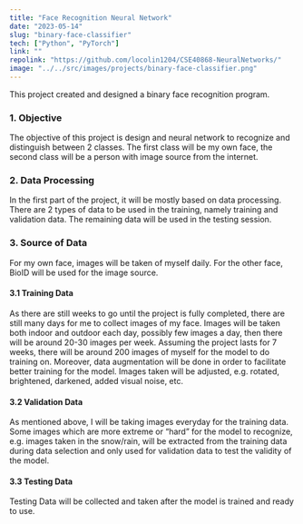 ```yaml
---
title: "Face Recognition Neural Network"
date: "2023-05-14"
slug: "binary-face-classifier"
tech: ["Python", "PyTorch"]
link: ""
repolink: "https://github.com/locolin1204/CSE40868-NeuralNetworks/"
image: "../../src/images/projects/binary-face-classifier.png"
---
```

This project created and designed a binary face recognition program.

### 1. Objective

The objective of this project is design and neural network to recognize and distinguish between 2 classes. The first class will be my own face, the second class will be a person with image source from the internet.

### 2. Data Processing
In the first part of the project, it will be mostly based on data processing. There are 2 types of data to be used in the training, namely training and validation data. The remaining data will be used in the testing session.

### 3. Source of Data
For my own face, images will be taken of myself daily. For the other face, BioID will be used for the image source.

#### 3.1 Training Data
As there are still weeks to go until the project is fully completed, there are still many days for me to collect images of my face. Images will be taken both indoor and outdoor each day, possibly few images a day, then there will be around 20-30 images per week. Assuming the project lasts for 7 weeks, there will be around 200 images of myself for the model to do training on. Moreover, data augmentation will be done in order to facilitate better training for the model. Images taken will be adjusted, e.g. rotated, brightened, darkened, added visual noise, etc.

#### 3.2 Validation Data
As mentioned above, I will be taking images everyday for the training data. Some images which are more extreme or “hard” for the model to recognize, e.g. images taken in the snow/rain, will be extracted from the training data during data selection and only used for validation data to test the validity of the model.

#### 3.3 Testing Data
Testing Data will be collected and taken after the model is trained and ready to use.
